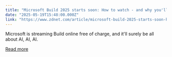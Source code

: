 ```yaml
---
title: "Microsoft Build 2025 starts soon: How to watch - and why you'll want to"
date: "2025-05-19T15:48:00.000Z"
link: "https://www.zdnet.com/article/microsoft-build-2025-starts-soon-how-to-watch-and-why-youll-want-to/"
---
```


Microsoft is streaming Build online free of charge, and it'll surely be all about AI, AI, AI.

[Read more](https://www.zdnet.com/article/microsoft-build-2025-starts-soon-how-to-watch-and-why-youll-want-to/)
